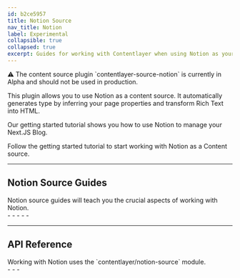 ```yaml
---
id: b2ce5957
title: Notion Source
nav_title: Notion
label: Experimental
collapsible: true
collapsed: true
excerpt: Guides for working with Contentlayer when using Notion as your content source.
---
```


<div className="rounded-md border border-orange-200 bg-orange-100 px-6 dark:border-orange-500/50 dark:bg-orange-500/20">
  ⚠ The content source plugin `contentlayer-source-notion` is currently in Alpha and should not be used in production.
</div>

This plugin allows you to use Notion as a content source. It automatically generates type by inferring your page properties and transform Rich Text into HTML.

<div className="mt-8 grid gap-6 md:grid-cols-2">
  <Card
    title="Getting Started"
    icon="rocket"
    link={{ url: '/docs/sources/notion/getting-started', label: 'Jump into it' }}
  >
    Our getting started tutorial shows you how to use Notion to manage your Next.JS Blog.
  </Card>
  <div className="mt-2">
    <p>Follow the getting started tutorial to start working with Notion as a Content source.</p>
  </div>
</div>

---

## Notion Source Guides

<div className="-mt-4 grid gap-6 md:grid-cols-2">
  <div>Notion source guides will teach you the crucial aspects of working with Notion.</div>
  <div>
    - <ChevronLink label="Getting started" url="/docs/sources/notion/getting-started" />
    - <ChevronLink label="Configure databases" url="/docs/sources/notion/configure-databases" />
    - <ChevronLink label="Configure properties" url="/docs/sources/notion/configure-properties" />
    - <ChevronLink label="Configure renderer" url="/docs/sources/notion/configure-renderer" />
    - <ChevronLink label="Working with Images" url="/docs/sources/notion/images" />
  </div>
</div>

---

## API Reference

<div className="-mt-4 grid gap-6 md:grid-cols-2">
  <div>
    Working with Notion uses the `contentlayer/notion-source` module.
    <ChevronLink label="Full technical reference" url="/docs/reference/source-notion" />
  </div>
  <div>
    - <ChevronLink label="makeSource" url="/docs/reference/source-notion/make-source" />
    - <ChevronLink label="defineDatabase" url="/docs/reference/source-notion/define-database" />
    - <ChevronLink label="Properties reference" url="/docs/reference/source-notion/properties" />
  </div>
</div>
